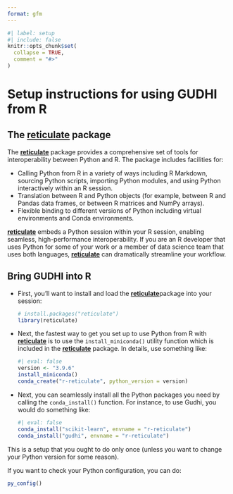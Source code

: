 ```yaml
---
format: gfm
---
```


<!-- README.md is generated from README.qmd. Please edit that file -->

```r
#| label: setup
#| include: false
knitr::opts_chunk$set(
  collapse = TRUE,
  comment = "#>"
)
```

# Setup instructions for using GUDHI from R

<!-- badges: start -->

<!-- badges: end -->

## The [**reticulate**](https://rstudio.github.io/reticulate/) package

The [**reticulate**](https://rstudio.github.io/reticulate/) package
provides a comprehensive set of tools for interoperability between
Python and R. The package includes facilities for:

-   Calling Python from R in a variety of ways including R Markdown,
    sourcing Python scripts, importing Python modules, and using Python
    interactively within an R session.
-   Translation between R and Python objects (for example, between R and
    Pandas data frames, or between R matrices and NumPy arrays).
-   Flexible binding to different versions of Python including virtual
    environments and Conda environments.

[**reticulate**](https://rstudio.github.io/reticulate/) embeds a Python
session within your R session, enabling seamless, high-performance
interoperability. If you are an R developer that uses Python for some of
your work or a member of data science team that uses both languages,
[**reticulate**](https://rstudio.github.io/reticulate/) can dramatically
streamline your workflow.

## Bring GUDHI into R

-   First, you'll want to install and load the
    [**reticulate**](https://rstudio.github.io/reticulate/)package into
    your session:

    ```r
    # install.packages("reticulate")
    library(reticulate)
    ```

-   Next, the fastest way to get you set up to use Python from R with
    [**reticulate**](https://rstudio.github.io/reticulate/) is to use
    the `install_miniconda()` utility function which is included in the
    [**reticulate**](https://rstudio.github.io/reticulate/) package. In
    details, use something like:

    ```r
    #| eval: false
    version <- "3.9.6"
    install_miniconda()
    conda_create("r-reticulate", python_version = version)
    ```

-   Next, you can seamlessly install all the Python packages you need by
    calling the `conda_install()` function. For instance, to use Gudhi,
    you would do something like:

    ```r
    #| eval: false
    conda_install("scikit-learn", envname = "r-reticulate")
    conda_install("gudhi", envname = "r-reticulate")
    ```

This is a setup that you ought to do only once (unless you want to
change your Python version for some reason).

If you want to check your Python configuration, you can do:

```r
py_config()
```
